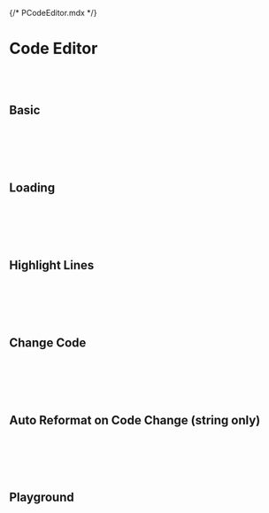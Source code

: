 {/* PCodeEditor.mdx */}



<Meta of={PCodeEditorStories} />


# Code Editor
<br/>
<br/>


## Basic
<br/>
<br/>
<Canvas of={PCodeEditorStories.Basic} />

<br/>
<br/>

## Loading
<br/>
<br/>
<Canvas of={PCodeEditorStories.Loading} />

<br/>
<br/>

## Highlight Lines
<br/>
<br/>
<Canvas of={PCodeEditorStories.HighlightLines} />

<br/>
<br/>

## Change Code
<br/>
<br/>
<Canvas of={PCodeEditorStories.ChangeCode} />

<br/>
<br/>

## Auto Reformat on Code Change (string only)
<br/>
<br/>
<Canvas of={PCodeEditorStories.AutoReformatonCodeChangeStringOnly} />

<br/>
<br/>


## Playground
<Canvas of={PCodeEditorStories.Playground} />
<Controls of={PCodeEditorStories.Playground} />
